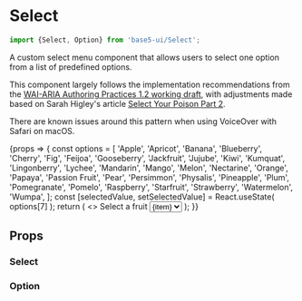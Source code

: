 

<Meta title="Components/Select" component={Select} />

# Select

```jsx
import {Select, Option} from 'base5-ui/Select';
```

A custom select menu component that allows users to select one option from a list of predefined options.

This component largely follows the implementation recommendations from the [WAI-ARIA Authoring Practices 1.2 working draft](https://www.w3.org/TR/wai-aria-practices-1.2/#combobox), with adjustments made based on Sarah Higley's article [Select Your Poison Part 2](https://www.24a11y.com/2019/select-your-poison-part-2/).

There are known issues around this pattern when using VoiceOver with Safari on macOS.

<Canvas>
	<Story name="Select">
		{props => {
			const options = [
				'Apple',
				'Apricot',
				'Banana',
				'Blueberry',
				'Cherry',
				'Fig',
				'Feijoa',
				'Gooseberry',
				'Jackfruit',
				'Jujube',
				'Kiwi',
				'Kumquat',
				'Lingonberry',
				'Lychee',
				'Mandarin',
				'Mango',
				'Melon',
				'Nectarine',
				'Orange',
				'Papaya',
				'Passion Fruit',
				'Pear',
				'Persimmon',
				'Physalis',
				'Pineapple',
				'Plum',
				'Pomegranate',
				'Pomelo',
				'Raspberry',
				'Starfruit',
				'Strawberry',
				'Watermelon',
				'Wumpa',
			];
			const [selectedValue, setSelectedValue] = React.useState(
				options[7]
			);
			return (
				<>
					<Text as="label" id="demo-menu-label" display="block" bold>
						Select a fruit
					</Text>
					<Select
						id="demo-menu"
						labelledById="demo-menu-label"
						{...props}
						value={selectedValue}
						onChange={setSelectedValue}
					>
						{options.map(item => (
							<Option
								key={item}
								value={item}
								isDisabled={item === 'Mango'}
							>
								{item}
							</Option>
						))}
					</Select>
				</>
			);
		}}
	</Story>
</Canvas>

## Props

### Select

<ArgsTable of={Select} />

### Option

<ArgsTable of={Option} />

